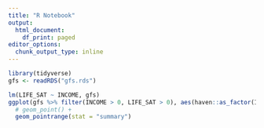 ```yaml
---
title: "R Notebook"
output:
  html_document:
    df_print: paged
editor_options:
  chunk_output_type: inline
---
```



```r
library(tidyverse)
gfs <- readRDS("gfs.rds")
```


```r

lm(LIFE_SAT ~ INCOME, gfs)
ggplot(gfs %>% filter(INCOME > 0, LIFE_SAT > 0), aes(haven::as_factor(INCOME), LIFE_SAT)) +
  # geom_point() +
  geom_pointrange(stat = "summary")
```


